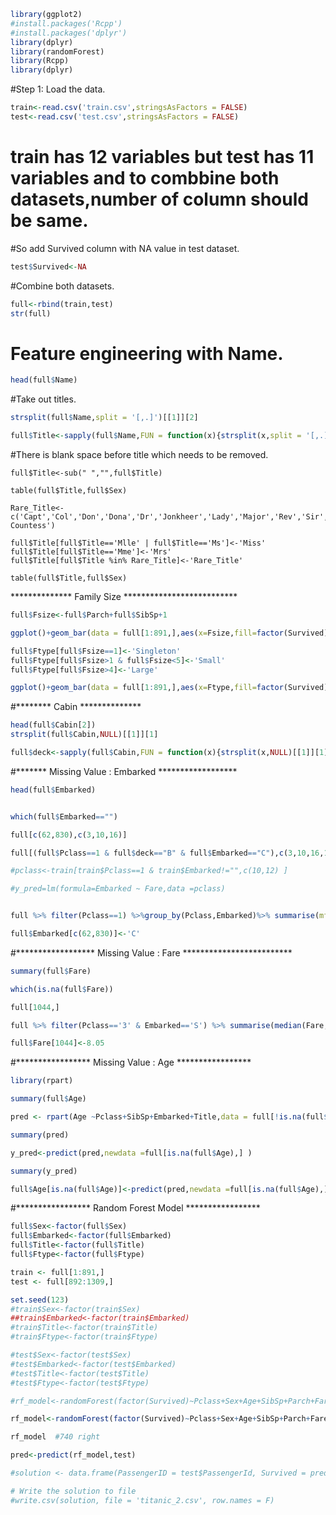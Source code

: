 
```r
library(ggplot2)
#install.packages('Rcpp')
#install.packages('dplyr')
library(dplyr)
library(randomForest)
library(Rcpp)
library(dplyr)

```

#Step 1: Load the data.

```r
train<-read.csv('train.csv',stringsAsFactors = FALSE)
test<-read.csv('test.csv',stringsAsFactors = FALSE)
```

# train has 12 variables but test has 11 variables and to combbine both datasets,number of column should be same.
#So add Survived column with NA value in test dataset.

```r
test$Survived<-NA
```

#Combine both datasets.
```r
full<-rbind(train,test)
str(full)
```
# Feature engineering with Name.
```r
head(full$Name)
```
#Take out titles.
```r
strsplit(full$Name,split = '[,.]')[[1]][2]

full$Title<-sapply(full$Name,FUN = function(x){strsplit(x,split = '[,.]')[[1]][2]})
```
#There is blank space before title which needs to be removed.
```
full$Title<-sub(" ","",full$Title)

table(full$Title,full$Sex)

Rare_Title<-c('Capt','Col','Don','Dona','Dr','Jonkheer','Lady','Major','Rev','Sir','the Countess')

full$Title[full$Title=='Mlle' | full$Title=='Ms']<-'Miss'
full$Title[full$Title=='Mme']<-'Mrs'
full$Title[full$Title %in% Rare_Title]<-'Rare_Title'

table(full$Title,full$Sex)
```
************** Family Size **************************
```r
full$Fsize<-full$Parch+full$SibSp+1

ggplot()+geom_bar(data = full[1:891,],aes(x=Fsize,fill=factor(Survived)),position = 'dodge')

full$Ftype[full$Fsize==1]<-'Singleton'
full$Ftype[full$Fsize>1 & full$Fsize<5]<-'Small'
full$Ftype[full$Fsize>4]<-'Large'

ggplot()+geom_bar(data = full[1:891,],aes(x=Ftype,fill=factor(Survived)),position = 'dodge')

```
#******** Cabin **************
```r
head(full$Cabin[2])
strsplit(full$Cabin,NULL)[[1]][1]

full$deck<-sapply(full$Cabin,FUN = function(x){strsplit(x,NULL)[[1]][1]})


```
#******* Missing Value : Embarked ******************
```r
head(full$Embarked)


which(full$Embarked=="")

full[c(62,830),c(3,10,16)]

full[(full$Pclass==1 & full$deck=="B" & full$Embarked=="C"),c(3,10,16,12)]

#pclass<-train[train$Pclass==1 & train$Embarked!="",c(10,12) ]

#y_pred=lm(formula=Embarked ~ Fare,data =pclass)


full %>% filter(Pclass==1) %>%group_by(Pclass,Embarked)%>% summarise(mfare = median(Fare,na.rm=TRUE),n = n())

full$Embarked[c(62,830)]<-'C'
```

#****************** Missing Value : Fare *************************
```r
summary(full$Fare)

which(is.na(full$Fare))

full[1044,]

full %>% filter(Pclass=='3' & Embarked=='S') %>% summarise(median(Fare, na.rm = TRUE)) 

full$Fare[1044]<-8.05
```
#*****************  Missing Value : Age *****************
```r
library(rpart)

summary(full$Age)

pred <- rpart(Age ~Pclass+SibSp+Embarked+Title,data = full[!is.na(full$Age),])

summary(pred)

y_pred<-predict(pred,newdata =full[is.na(full$Age),] )

summary(y_pred)

full$Age[is.na(full$Age)]<-predict(pred,newdata =full[is.na(full$Age),] )

```
#***************** Random Forest Model *****************
```r
full$Sex<-factor(full$Sex)
full$Embarked<-factor(full$Embarked)
full$Title<-factor(full$Title)
full$Ftype<-factor(full$Ftype)

train <- full[1:891,]
test <- full[892:1309,]

set.seed(123)
#train$Sex<-factor(train$Sex)
##train$Embarked<-factor(train$Embarked)
#train$Title<-factor(train$Title)
#train$Ftype<-factor(train$Ftype)

#test$Sex<-factor(test$Sex)
#test$Embarked<-factor(test$Embarked)
#test$Title<-factor(test$Title)
#test$Ftype<-factor(test$Ftype)

#rf_model<-randomForest(factor(Survived)~Pclass+Sex+Age+SibSp+Parch+Fare+Embarked+Title+Fsize+Ftype,data = train)

rf_model<-randomForest(factor(Survived)~Pclass+Sex+Age+SibSp+Parch+Fare+Embarked+Title+Fsize+Ftype,data = train)

rf_model  #740 right 

pred<-predict(rf_model,test)

#solution <- data.frame(PassengerID = test$PassengerId, Survived = pred)

# Write the solution to file
#write.csv(solution, file = 'titanic_2.csv', row.names = F)

```


